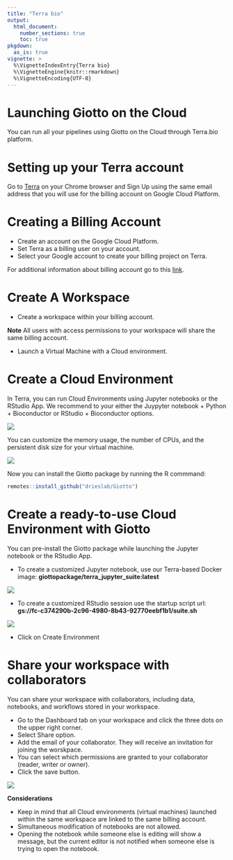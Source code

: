 ```yaml
---
title: "Terra bio"
output: 
  html_document:
    number_sections: true
    toc: true
pkgdown:
  as_is: true
vignette: >
  %\VignetteIndexEntry{Terra bio}
  %\VignetteEngine{knitr::rmarkdown}
  %\VignetteEncoding{UTF-8}
---
```


# Launching Giotto on the Cloud

You can run all your pipelines using Giotto on the Cloud through Terra.bio platform.

# Setting up your Terra account

Go to [Terra](https://app.terra.bio/) on your Chrome browser and [Sign Up]{.title-ref} using the same email address that you will use for the billing account on Google Cloud Platform.

# Creating a Billing Account

- Create an account on the Google Cloud Platform.
- Set Terra as a billing user on your account.
- Select your Google account to create your billing project on Terra.

For additional information about billing account go to this [link](https://support.terra.bio/hc/en-us/articles/360048632271-Understanding-Terra-costs-and-billing).

# Create A Workspace

- Create a workspace within your billing account.


**Note** All users with access permissions to your workspace will share the same billing account.


- Launch a Virtual Machine with a Cloud environment.

# Create a Cloud Environment

In Terra, you can run Cloud Environments using Jupyter notebooks or the RStudio App. We recommend to your either the Juypyter notebook + Python + Bioconductor or RStudio + Bioconductor options.

![](images/terra/01_environments.png)

You can customize the memory usage, the number of CPUs, and the persistent disk size for your virtual machine.

![](images/terra/01_vm.png)

Now you can install the Giotto package by running the R commmand:

```r
remotes::install_github("drieslab/Giotto")
```

# Create a ready-to-use Cloud Environment with Giotto

You can pre-install the Giotto package while launching the Jupyter notebook or the RStudio App.

- To create a customized Jupyter notebook, use our Terra-based Docker image: **giottopackage/terra_jupyter_suite:latest**

![](images/terra/02_docker.png)

- To create a customized RStudio session use the startup script url: **gs://fc-c374290b-2c96-4980-8b43-92770eebf1b1/suite.sh**

![](images/terra/03_startup_script.png)

- Click on Create Environment

# Share your workspace with collaborators

You can share your workspace with collaborators, including data, notebooks, and workflows stored in your workspace.

- Go to the Dashboard tab on your workspace and click the three dots on the upper right corner.
- Select Share option.
- Add the email of your collaborator. They will receive an invitation for joining the worskpace.
- You can select which permissions are granted to your collaborator (reader, writer or owner).
- Click the save button.

![](images/terra/04_share.png)

**Considerations**

- Keep in mind that all Cloud environments (virtual machines) launched within the same workspace are linked to the same billing account.
- Simultaneous modification of notebooks are not allowed.
- Opening the notebook while someone else is editing will show a message, but the current editor is not notified when someone else is trying to open the notebook.

